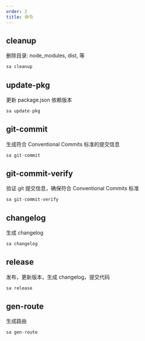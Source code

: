 ```yaml
---
order: 2
title: 命令
---
```


## cleanup

删除目录: node_modules, dist, 等

```ts copy
sa cleanup
```

## update-pkg

更新 package.json 依赖版本

```ts copy
sa update-pkg
```

## git-commit

生成符合 Conventional Commits 标准的提交信息

```ts copy
sa git-commit
```

## git-commit-verify

验证 git 提交信息，确保符合 Conventional Commits 标准

```ts copy
sa git-commit-verify
```

## changelog

生成 changelog

```ts copy
sa changelog
```

## release

发布，更新版本，生成 changelog，提交代码

```ts copy
sa release
```

## gen-route

生成路由

```ts copy
sa gen-route
```
